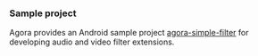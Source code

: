 
<PlatformWrapper platform="android">

### Sample project

Agora provides an Android sample project [agora-simple-filter](https://github.com/AgoraIO/API-Examples/tree/main/Android/APIExample/agora-simple-filter) for developing audio and video filter extensions.

<Source />

</PlatformWrapper>
